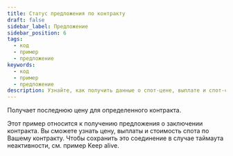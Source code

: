 ```yaml
---
title: Статус предложения по контракту
draft: false
sidebar_label: Предложение
sidebar_position: 6
tags:
  - код
  - пример
  - предложение
keywords:
  - код
  - пример
  - предложение
description: Узнайте, как получить данные о спот-цене, выплате и спот-стоимости для торговых контрактов с помощью этого примера API.
---
```



Получает последнюю цену для определенного контракта.

<SandboxIframe sandbox={sandboxes.proposal}/>

Этот пример относится к получению предложения о заключении контракта. Вы сможете узнать цену, выплаты и стоимость спота по Вашему контракту. Чтобы сохранить это соединение в случае таймаута неактивности, см. пример Keep alive.
